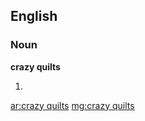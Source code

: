 ==English==

===Noun===
'''crazy quilts'''

# {{plural of|crazy quilt}}

[[ar:crazy quilts]]
[[mg:crazy quilts]]